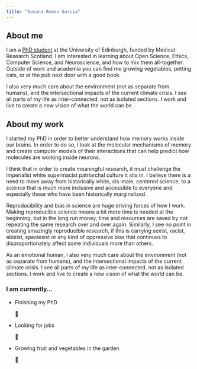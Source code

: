 ```yaml
---
title: "Susana Roman Garcia"
---
```


## About me

I am a [PhD student ](projects.qmd#sec-phd) at the University of Edinburgh, funded by Medical Research Scotland. I am interested in learning about Open Science, Ethics, Computer Science, and Neuroscience, and how to mix them all-together. Outside of work and academia you can find me growing vegetables, petting cats, or at the pub next door with a good book. 

I also very much care about the environment (not as separate from humans), and the intersectional impacts of the current climate crisis. I see all parts of my life as inter-connected, not as isolated sections. I work and live to create a new vision of what the world can be.

## About my work

I started my PhD in order to better understand how memory works inside our brains. In order to do so, I look at the molecular mechanisms of memory and create computer models of their interactions that can help predict how molecules are working inside neurons.

I think that in order to create meaningful research, it must challenge the imperialist white supermacist patriarchal culture it sits in. I believe there is a need to move away from historically white, cis-male, centered science, to a science that is much more inclusive and accessible to everyone and especially those who have been historically marginalized.

Reproducibility and bias in science are huge driving forces of how I work. Making reproducible science means a bit more time is needed at the beginning, but in the long run money, time and resources are saved by not repeating the same research over and over again. Similarly, I see no point in creating amazingly reproducible research, if this is carrying sexist, racist, ableist, speciesist or any kind of oppressive bias that continues to disproportionately affect some individuals more than others.

As an emotional human, I also very much care about the environment (not as separate from humans), and the intersectional impacts of the current climate crisis. I see all parts of my life as inter-connected, not as isolated sections. I work and live to create a new vision of what the world can be.

### I am currently...

-  Finishing my PhD <p>&#x1F4AA;</p>
-  Looking for jobs<p>&#128064;</p>
-  Growing fruit and vegetables in the garden<p>&#127804;</p>